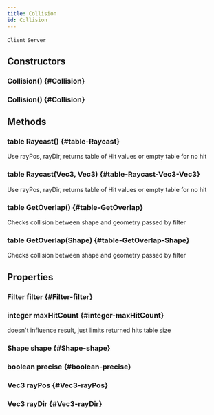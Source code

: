 ```yaml
---
title: Collision
id: Collision
---
```

`Client`
`Server`

## Constructors

### Collision() {#Collision}

### Collision() {#Collision}

## Methods

### table Raycast() {#table-Raycast}
Use rayPos, rayDir, returns table of Hit values or empty table for no hit

### table Raycast(Vec3, Vec3) {#table-Raycast-Vec3-Vec3}
Use rayPos, rayDir, returns table of Hit values or empty table for no hit

### table GetOverlap() {#table-GetOverlap}
Checks collision between shape and geometry passed by filter

### table GetOverlap(Shape) {#table-GetOverlap-Shape}
Checks collision between shape and geometry passed by filter

## Properties

### Filter filter {#Filter-filter}

### integer maxHitCount {#integer-maxHitCount}
doesn't influence result, just limits returned hits table size

### Shape shape {#Shape-shape}

### boolean precise {#boolean-precise}

### Vec3 rayPos {#Vec3-rayPos}

### Vec3 rayDir {#Vec3-rayDir}

